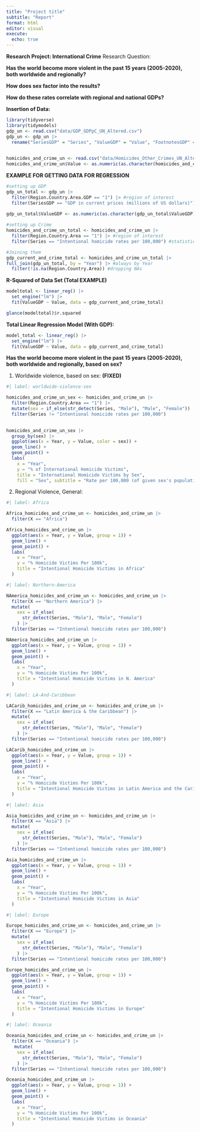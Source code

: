 ```yaml
---
title: "Project title"
subtitle: "Report"
format: html
editor: visual
execute:
  echo: true
---
```


**Research Project: International Crime** Research Question:

**Has the world become more violent in the past 15 years (2005-2020), both worldwide and regionally?**

**How does sex factor into the results?**

**How do these rates correlate with regional and national GDPs?**

**Insertion of Data:**

```r

library(tidyverse)
library(tidymodels)
gdp_un <- read.csv("data/GDP_GDPpC_UN_Altered.csv")
gdp_un <- gdp_un |>
  rename("SeriesGDP" = "Series", "ValueGDP" = "Value", "FootnotesGDP" = "Footnotes", "XGDP" = "X", "Region.Country.Area.GDP" = "Region.Country.Area")
  

homicides_and_crime_un <- read.csv("data/Homicides_Other_Crimes_UN_Altered.csv")
homicides_and_crime_un$Value <- as.numeric(as.character(homicides_and_crime_un$Value))
```

**EXAMPLE FOR GETTING DATA FOR REGRESSION**

```r
#setting up GDP
gdp_un_total <- gdp_un |>
  filter(Region.Country.Area.GDP == "1") |> #region of interest
  filter(SeriesGDP == "GDP in current prices (millions of US dollars)") #statistic of interest
  
gdp_un_total$ValueGDP <- as.numeric(as.character(gdp_un_total$ValueGDP)) #conversion to numeric, NOT WORKING FOR SOME REASON, NEED to find out, is causing NAs

#setting up Crime
homicides_and_crime_un_total <- homicides_and_crime_un |>
  filter(Region.Country.Area == "1") |> #region of interest
  filter(Series == "Intentional homicide rates per 100,000") #statistic of interest

#Joining them
gdp_current_and_crime_total <- homicides_and_crime_un_total |> 
full_join(gdp_un_total, by = "Year") |> #always by Year
  filter(!is.na(Region.Country.Area)) #dropping NAs
```

**R-Squared of Data Set (Total EXAMPLE)**

```r

modeltotal <- linear_reg() |>
  set_engine("lm") |>
  fit(ValueGDP ~ Value, data = gdp_current_and_crime_total)

glance(modeltotal)$r.squared
```

**Total Linear Regression Model (With GDP):**

```r

model_total <- linear_reg() |>
  set_engine("lm") |>
  fit(ValueGDP ~ Value, data = gdp_current_and_crime_total)
```

**Has the world become more violent in the past 15 years (2005-2020), both worldwide and regionally, based on sex?**

1.  Worldwide violence, based on sex: **(FIXED)**

```r
#| label: worldwide-violence-sex

homicides_and_crime_un_sex <- homicides_and_crime_un |>
  filter(Region.Country.Area == "1") |>
  mutate(sex = if_else(str_detect(Series, "Male"), "Male", "Female")) |>
  filter(Series != "Intentional homicide rates per 100,000")
 

homicides_and_crime_un_sex |>
  group_by(sex) |>
  ggplot(aes(x = Year, y = Value, color = sex)) +
  geom_line() +
  geom_point() + 
  labs(
    x = "Year",
    y = "% of International Homicide Victims",
    title = "International Homicide Victims by Sex",
    fill = "Sex", subtitle = "Rate per 100,000 (of given sex's population)")
```

2.  Regional Violence, General:

```r
#| label: Africa

Africa_homicides_and_crime_un <- homicides_and_crime_un |>
  filter(X == "Africa") 

Africa_homicides_and_crime_un |>
  ggplot(aes(x = Year, y = Value, group = 1)) +
  geom_line() +
  geom_point() + 
  labs(
    x = "Year",
    y = "% Homicide Victims Per 100k",
    title = "Intentional Homicide Victims in Africa"
  )

```

```r
#| label: Northern-America

NAmerica_homicides_and_crime_un <- homicides_and_crime_un |>
  filter(X == "Northern America") |>
  mutate(
    sex = if_else(
      str_detect(Series, "Male"), "Male", "Female")
    ) |>
  filter(Series == "Intentional homicide rates per 100,000")

NAmerica_homicides_and_crime_un |>
  ggplot(aes(x = Year, y = Value, group = 1)) +
  geom_line() +
  geom_point() + 
  labs(
    x = "Year",
    y = "% Homicide Victims Per 100k",
    title = "Intentional Homicide Victims in N. America"
  )

```

```r
#| label: LA-And-Caribbean

LACarib_homicides_and_crime_un <- homicides_and_crime_un |>
  filter(X == "Latin America & the Caribbean") |>
  mutate(
    sex = if_else(
      str_detect(Series, "Male"), "Male", "Female")
    ) |>
  filter(Series == "Intentional homicide rates per 100,000")

LACarib_homicides_and_crime_un |>
  ggplot(aes(x = Year, y = Value, group = 1)) +
  geom_line() +
  geom_point() + 
  labs(
    x = "Year",
    y = "% Homicide Victims Per 100k",
    title = "Intentional Homicide Victims in Latin America and the Caribbean"
  )
```

```r
#| label: Asia

Asia_homicides_and_crime_un <- homicides_and_crime_un |>
  filter(X == "Asia") |>
  mutate(
    sex = if_else(
      str_detect(Series, "Male"), "Male", "Female")
    ) |>
  filter(Series == "Intentional homicide rates per 100,000")

Asia_homicides_and_crime_un |>
  ggplot(aes(x = Year, y = Value, group = 1)) +
  geom_line() +
  geom_point() + 
  labs(
    x = "Year",
    y = "% Homicide Victims Per 100k",
    title = "Intentional Homicide Victims in Asia"
  )
```

```r
#| label: Europe

Europe_homicides_and_crime_un <- homicides_and_crime_un |>
  filter(X == "Europe") |>
  mutate(
    sex = if_else(
      str_detect(Series, "Male"), "Male", "Female")
    ) |>
  filter(Series == "Intentional homicide rates per 100,000")

Europe_homicides_and_crime_un |>
  ggplot(aes(x = Year, y = Value, group = 1)) +
  geom_line() +
  geom_point() + 
  labs(
    x = "Year",
    y = "% Homicide Victims Per 100k",
    title = "Intentional Homicide Victims in Europe"
  )
```

```r
#| label: Oceania

Oceania_homicides_and_crime_un <- homicides_and_crime_un |>
  filter(X == "Oceania") |>
   mutate(
    sex = if_else(
      str_detect(Series, "Male"), "Male", "Female")
    ) |>
  filter(Series == "Intentional homicide rates per 100,000")

Oceania_homicides_and_crime_un |>
  ggplot(aes(x = Year, y = Value, group = 1)) +
  geom_line() +
  geom_point() + 
  labs(
    x = "Year",
    y = "% Homicide Victims Per 100k",
    title = "Intentional Homicide Victims in Oceania"
  )
```
